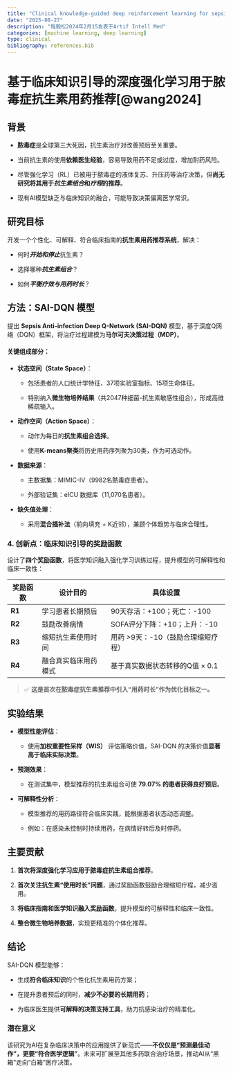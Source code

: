 ```yaml
---
title: "Clinical knowledge-guided deep reinforcement learning for sepsis antibiotic dosing recommendations"
date: "2025-08-27"
description: "程毅松2024年2月15发表于Artif Intell Med"
categories: [machine learning, deep learning]
type: clinical
bibliography: references.bib
---
```


# 基于临床知识引导的深度强化学习用于脓毒症抗生素用药推荐[@wang2024]

## 背景

-   **脓毒症**是全球第三大死因，抗生素治疗对改善预后至关重要。

-   当前抗生素的使用**依赖医生经验**，容易导致用药不足或过度，增加耐药风险。

-   尽管强化学习（RL）已被用于脓毒症的液体复苏、升压药等治疗决策，但**尚无研究将其用于*抗生素组合*和*疗程*的推荐**。

-   现有AI模型缺乏与临床知识的融合，可能导致决策偏离医学常识。

## **研究目标**

开发一个个性化、可解释、符合临床指南的**抗生素用药推荐系统**，解决：

-   何时***开始和停止***抗生素？

-   选择哪种***抗生素组合***？

-   如何***平衡疗效与用药时长***？

## **方法：SAI-DQN 模型**

提出 **Sepsis Anti-infection Deep Q-Network (SAI-DQN)** 模型，基于深度Q网络（DQN）框架，将治疗过程建模为**马尔可夫决策过程（MDP）**。

#### **关键组成部分：**

-   **状态空间（State Space）**：

    -   包括患者的人口统计学特征、37项实验室指标、15项生命体征。

    -   特别纳入**微生物培养结果**（共2047种细菌-抗生素敏感性组合），形成高维稀疏输入。

-   **动作空间（Action Space）**：

    -   动作为每日的**抗生素组合选择**。

    -   使用**K-means聚类**将历史用药序列聚为30类，作为可选动作。

-   **数据来源**：

    -   主数据集：MIMIC-IV（9982名脓毒症患者）。

    -   外部验证集：eICU 数据库（11,070名患者）。

-   **缺失值处理**：

    -   采用**混合插补法**（前向填充 + K近邻），兼顾个体趋势与临床合理性。

### **4. 创新点：临床知识引导的奖励函数**

设计了**四个奖励函数**，将医学知识融入强化学习训练过程，提升模型的可解释性和临床一致性：

| 奖励函数 | 设计目的             | 具体设置                            |
|----------|----------------------|-------------------------------------|
| **R1**   | 学习患者长期预后     | 90天存活：+100；死亡：-100          |
| **R2**   | 鼓励改善病情         | SOFA评分下降：+10；上升：-10        |
| **R3**   | 缩短抗生素使用时间   | 用药 \>9天：-10（鼓励合理缩短疗程） |
| **R4**   | 融合真实临床用药模式 | 基于真实数据状态转移的Q值 × 0.1     |

> ✅ **这是首次在脓毒症抗生素推荐中引入“用药时长”作为优化目标之一。**

## **实验结果**

-   **模型性能评估**：

    -   使用**加权重要性采样（WIS）** 评估策略价值，SAI-DQN 的决策价值**显著高于临床实际决策**。

-   **预测效果**：

    -   在测试集中，模型推荐的抗生素组合可使 **79.07% 的患者获得良好预后**。

-   **可解释性分析**：

    -   模型推荐的用药路径符合临床实践，能根据患者状态动态调整。

    -   例如：在感染未控制时持续用药，在病情好转后及时停药。

## **主要贡献**

1.  **首次将深度强化学习应用于脓毒症抗生素组合推荐**。

2.  **首次关注抗生素“使用时长”问题**，通过奖励函数鼓励合理缩短疗程，减少滥用。

3.  **将临床指南和医学知识融入奖励函数**，提升模型的可解释性和临床一致性。

4.  **整合微生物培养数据**，实现更精准的个体化推荐。

## **结论**

SAI-DQN 模型能够：

-   生成**符合临床知识**的个性化抗生素用药方案；

-   在提升患者预后的同时，**减少不必要的长期用药**；

-   为临床医生提供**可解释的决策支持工具**，助力抗感染治疗的精准化。

### **潜在意义**

该研究为AI在复杂临床决策中的应用提供了新范式——**不仅仅是“预测最佳动作”，更要“符合医学逻辑”**。未来可扩展至其他多药联合治疗场景，推动AI从“黑箱”走向“白箱”医疗决策。